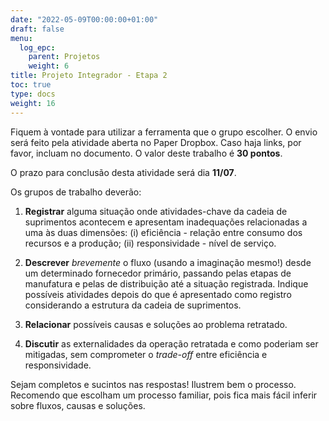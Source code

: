 ---
date: "2022-05-09T00:00:00+01:00"
draft: false
menu:
  log_epc:
    parent: Projetos
    weight: 6
title: Projeto Integrador - Etapa 2
toc: true
type: docs
weight: 16
---

Fiquem à vontade para utilizar a ferramenta que o grupo escolher. O envio será feito pela atividade aberta no Paper Dropbox. Caso haja links, por favor, incluam no documento. O valor deste trabalho é **30 pontos**.

O prazo para conclusão desta atividade será dia **11/07**.

Os grupos de trabalho deverão: 

1. **Registrar** alguma situação onde atividades-chave da cadeia de suprimentos acontecem e apresentam inadequações relacionadas a uma às duas dimensões: (i) eficiência - relação entre consumo dos recursos e a produção; (ii) responsividade - nível de serviço.

2. **Descrever** *brevemente* o fluxo (usando a imaginação mesmo!) desde um determinado fornecedor primário, passando pelas etapas de manufatura e pelas de distribuição até a situação registrada. Indique possíveis atividades depois do que é apresentado como registro considerando a estrutura da cadeia de suprimentos. 

3. **Relacionar** possíveis causas e soluções ao problema retratado.

4. **Discutir** as externalidades da operação retratada e como poderiam ser mitigadas, sem comprometer o _trade-off_ entre eficiência e responsividade. 

Sejam completos e sucintos nas respostas! Ilustrem bem o processo. Recomendo que escolham um processo familiar, pois fica mais fácil inferir sobre fluxos, causas e soluções.
